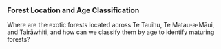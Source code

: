 ### Forest Location and Age Classification

Where are the exotic forests located across Te Tauihu, Te Matau-a-Māui, and Tairāwhiti, and how can we classify them by age to identify maturing forests?

